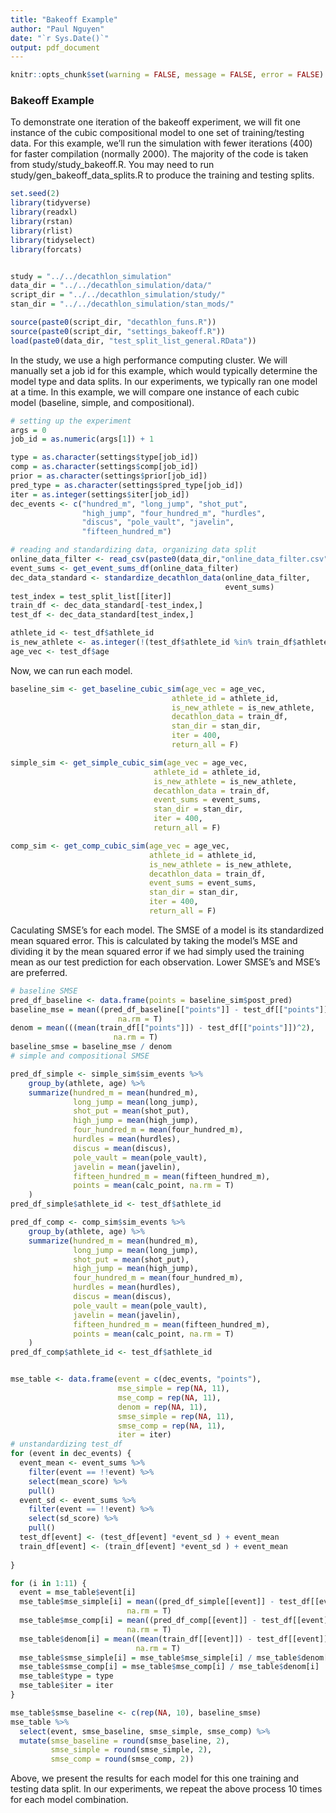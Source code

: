 ```yaml
---
title: "Bakeoff Example"
author: "Paul Nguyen"
date: "`r Sys.Date()`"
output: pdf_document
---
```


```r
knitr::opts_chunk$set(warning = FALSE, message = FALSE, error = FALSE) 
```


### Bakeoff Example

To demonstrate one iteration of the bakeoff experiment, we will fit one instance of  the cubic compositional model to one set of training/testing data. For this example, we'll run the simulation with fewer iterations (400) for faster compilation (normally 2000). The majority of the code is taken from study/study_bakeoff.R. You may need to run study/gen_bakeoff_data_splits.R to produce the training and testing  splits.


```r
set.seed(2)
library(tidyverse)
library(readxl)
library(rstan)
library(rlist)
library(tidyselect)
library(forcats)


study = "../../decathlon_simulation"
data_dir = "../../decathlon_simulation/data/"
script_dir = "../../decathlon_simulation/study/"
stan_dir = "../../decathlon_simulation/stan_mods/"

source(paste0(script_dir, "decathlon_funs.R"))
source(paste0(script_dir, "settings_bakeoff.R"))
load(paste0(data_dir, "test_split_list_general.RData"))
```

In the study, we use a high performance computing cluster. We will manually set a job id for this example, which would typically determine the model type and data splits. In our experiments, we typically ran one model at a time. In this example, we will compare one instance of each cubic model (baseline, simple, and compositional).

```r
# setting up the experiment
args = 0
job_id = as.numeric(args[1]) + 1

type = as.character(settings$type[job_id])
comp = as.character(settings$comp[job_id])
prior = as.character(settings$prior[job_id])
pred_type = as.character(settings$pred_type[job_id])
iter = as.integer(settings$iter[job_id])
dec_events <- c("hundred_m", "long_jump", "shot_put",
                "high_jump", "four_hundred_m", "hurdles",
                "discus", "pole_vault", "javelin",
                "fifteen_hundred_m")

# reading and standardizing data, organizing data split
online_data_filter <- read_csv(paste0(data_dir,"online_data_filter.csv")) 
event_sums <- get_event_sums_df(online_data_filter)
dec_data_standard <- standardize_decathlon_data(online_data_filter,
                                                event_sums)
test_index = test_split_list[[iter]]
train_df <- dec_data_standard[-test_index,]
test_df <- dec_data_standard[test_index,]

athlete_id <- test_df$athlete_id
is_new_athlete <- as.integer(!(test_df$athlete_id %in% train_df$athlete_id))
age_vec <- test_df$age
```

Now, we can run each model. 


```r

baseline_sim <- get_baseline_cubic_sim(age_vec = age_vec,
                                    athlete_id = athlete_id,
                                    is_new_athlete = is_new_athlete,
                                    decathlon_data = train_df,
                                    stan_dir = stan_dir,
                                    iter = 400,
                                    return_all = F)

simple_sim <- get_simple_cubic_sim(age_vec = age_vec,
                                athlete_id = athlete_id,
                                is_new_athlete = is_new_athlete,
                                decathlon_data = train_df,
                                event_sums = event_sums,
                                stan_dir = stan_dir,
                                iter = 400,
                                return_all = F)

comp_sim <- get_comp_cubic_sim(age_vec = age_vec,
                               athlete_id = athlete_id,
                               is_new_athlete = is_new_athlete,
                               decathlon_data = train_df,
                               event_sums = event_sums,
                               stan_dir = stan_dir,
                               iter = 400,
                               return_all = F)

```

Caculating SMSE's for each model. The SMSE of a model is its standardized mean squared error. This is calculated by taking the model's MSE and dividing it by the mean squared error if we had simply used the training mean as our test prediction for each observation. Lower SMSE's and MSE's are preferred.

```r
# baseline SMSE
pred_df_baseline <- data.frame(points = baseline_sim$post_pred)
baseline_mse = mean((pred_df_baseline[["points"]] - test_df[["points"]])^2,
                        na.rm = T)
denom = mean(((mean(train_df[["points"]]) - test_df[["points"]])^2),
                       na.rm = T)
baseline_smse = baseline_mse / denom
# simple and compositional SMSE

pred_df_simple <- simple_sim$sim_events %>%
    group_by(athlete, age) %>%
    summarize(hundred_m = mean(hundred_m),
              long_jump = mean(long_jump),
              shot_put = mean(shot_put),
              high_jump = mean(high_jump),
              four_hundred_m = mean(four_hundred_m),
              hurdles = mean(hurdles),
              discus = mean(discus),
              pole_vault = mean(pole_vault),
              javelin = mean(javelin),
              fifteen_hundred_m = mean(fifteen_hundred_m),
              points = mean(calc_point, na.rm = T)
    )
pred_df_simple$athlete_id <- test_df$athlete_id

pred_df_comp <- comp_sim$sim_events %>%
    group_by(athlete, age) %>%
    summarize(hundred_m = mean(hundred_m),
              long_jump = mean(long_jump),
              shot_put = mean(shot_put),
              high_jump = mean(high_jump),
              four_hundred_m = mean(four_hundred_m),
              hurdles = mean(hurdles),
              discus = mean(discus),
              pole_vault = mean(pole_vault),
              javelin = mean(javelin),
              fifteen_hundred_m = mean(fifteen_hundred_m),
              points = mean(calc_point, na.rm = T)
    )
pred_df_comp$athlete_id <- test_df$athlete_id


mse_table <- data.frame(event = c(dec_events, "points"),
                        mse_simple = rep(NA, 11),
                        mse_comp = rep(NA, 11),
                        denom = rep(NA, 11),
                        smse_simple = rep(NA, 11),
                        smse_comp = rep(NA, 11),
                        iter = iter)
# unstandardizing test_df
for (event in dec_events) {
  event_mean <- event_sums %>%
    filter(event == !!event) %>%
    select(mean_score) %>%
    pull()
  event_sd <- event_sums %>%
    filter(event == !!event) %>%
    select(sd_score) %>%
    pull()
  test_df[event] <- (test_df[event] *event_sd ) + event_mean
  train_df[event] <- (train_df[event] *event_sd ) + event_mean
  
}

for (i in 1:11) {
  event = mse_table$event[i]
  mse_table$mse_simple[i] = mean((pred_df_simple[[event]] - test_df[[event]])^2,
                          na.rm = T)
  mse_table$mse_comp[i] = mean((pred_df_comp[[event]] - test_df[[event]])^2,
                          na.rm = T)
  mse_table$denom[i] = mean((mean(train_df[[event]]) - test_df[[event]])^2,
                            na.rm = T)
  mse_table$smse_simple[i] = mse_table$mse_simple[i] / mse_table$denom[i] 
  mse_table$smse_comp[i] = mse_table$mse_comp[i] / mse_table$denom[i] 
  mse_table$type = type
  mse_table$iter = iter
}

mse_table$smse_baseline <- c(rep(NA, 10), baseline_smse)
mse_table %>%
  select(event, smse_baseline, smse_simple, smse_comp) %>%
  mutate(smse_baseline = round(smse_baseline, 2),
         smse_simple = round(smse_simple, 2),
         smse_comp = round(smse_comp, 2))
```

Above, we present the results for each model for this one training and testing data split. In our experiments, we repeat the above process 10 times for each model combination.

